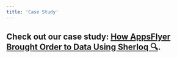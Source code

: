```yaml
---
title: 'Case Study'
---
```

## Check out our case study: [How AppsFlyer Brought Order to Data Using Sherloq 🔍]("https://www.sherloqdata.io/casestudy-appsflyer/").